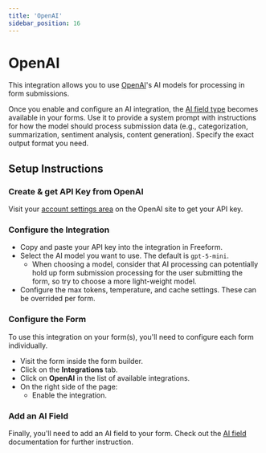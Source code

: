 ```yaml
---
title: 'OpenAI'
sidebar_position: 16
---
```



# OpenAI<Badge type="pro" text="Pro" /><Badge type="feature" text="New in 5.12+" />

This integration allows you to use [OpenAI](https://openai.com)'s AI models for processing in form submissions.

Once you enable and configure an AI integration, the [AI field type](../forms/fields.mdx#ai) becomes available in your forms. Use it to provide a system prompt with instructions for how the model should process submission data (e.g., categorization, summarization, sentiment analysis, content generation). Specify the exact output format you need.

## Setup Instructions

<VerticalStepWrapper>
<StepMarkdown>

### Create & get API Key from OpenAI

Visit your [account settings area](https://platform.openai.com/api-keys) on the OpenAI site to get your API key.

</StepMarkdown>
<StepMarkdown>

### Configure the Integration

- Copy and paste your API key into the integration in Freeform.
- Select the AI model you want to use. The default is `gpt-5-mini`.
  - When choosing a model, consider that AI processing can potentially hold up form submission processing for the user submitting the form, so try to choose a more light-weight model.
- Configure the max tokens, temperature, and cache settings. These can be overrided per form.

</StepMarkdown>
<StepMarkdown>

### Configure the Form

To use this integration on your form(s), you'll need to configure each form individually.

- Visit the form inside the form builder.
- Click on the **Integrations** tab.
- Click on **OpenAI** in the list of available integrations.
- On the right side of the page:
  - Enable the integration.

</StepMarkdown>
<StepMarkdown>

### Add an AI Field

Finally, you'll need to add an AI field to your form. Check out the [AI field](../forms/fields.mdx#ai) documentation for further instruction.

</StepMarkdown>
</VerticalStepWrapper>
